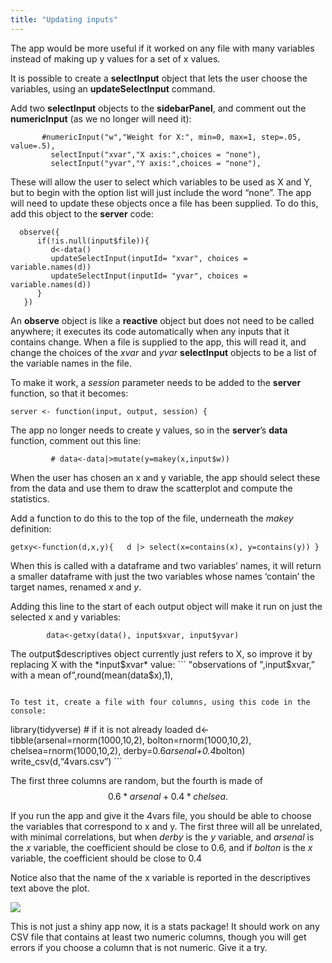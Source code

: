 ```yaml
---
title: "Updating inputs"
---
```


The app would be more useful if it worked on any file with many variables instead of making up y values for a set of x values.

It is possible to create a **selectInput** object that lets the user choose the variables, using an **updateSelectInput** command.

Add two **selectInput** objects to the **sidebarPanel**, and comment out the **numericInput** (as we no longer will need it):

```         
       #numericInput("w","Weight for X:", min=0, max=1, step=.05, value=.5),
         selectInput("xvar","X axis:",choices = "none"),
         selectInput("yvar","Y axis:",choices = "none"),
```

These will allow the user to select which variables to be used as X and Y, but to begin with the option list will just include the word "none". The app will need to update these objects once a file has been supplied. To do this, add this object to the **server** code:

```         
  observe({
      if(!is.null(input$file)){
         d<-data()
         updateSelectInput(inputId= "xvar", choices = variable.names(d))
         updateSelectInput(inputId= "yvar", choices = variable.names(d))
      }
   })
```

An **observe** object is like a **reactive** object but does not need to be called anywhere; it executes its code automatically when any inputs that it contains change. When a file is supplied to the app, this will read it, and change the choices of the *xvar* and *yvar* **selectInput** objects to be a list of the variable names in the file.

To make it work, a *session* parameter needs to be added to the **server** function, so that it becomes:

```         
server <- function(input, output, session) {
```

The app no longer needs to create y values, so in the **server**'s **data** function, comment out this line:

```         
         # data<-data|>mutate(y=makey(x,input$w))
```

When the user has chosen an x and y variable, the app should select these from the data and use them to draw the scatterplot and compute the statistics.

Add a function to do this to the top of the file, underneath the *makey* definition:

```         
getxy<-function(d,x,y){   d |> select(x=contains(x), y=contains(y)) }
```

When this is called with a dataframe and two variables' names, it will return a smaller dataframe with just the two variables whose names 'contain' the target names, renamed *x* and *y*.

Adding this line to the start of each output object will make it run on just the selected x and y variables:

```         
        data<-getxy(data(), input$xvar, input$yvar) 
```

The output\$descriptives object currently just refers to X, so improve it by replacing X with the *input$xvar* value:
```
                "observations of ",input$xvar," with a mean of",round(mean(data$x),1),
```

To test it, create a file with four columns, using this code in the console:

```         
library(tidyverse) # if it is not already loaded
d<-tibble(arsenal=rnorm(1000,10,2),
          bolton=rnorm(1000,10,2),
          chelsea=rnorm(1000,10,2),
          derby=0.6*arsenal+0.4*bolton)
write_csv(d,"4vars.csv")
```

The first three columns are random, but the fourth is made of $$
0.6 * arsenal + 0.4 * chelsea.
$$

If you run the app and give it the 4vars file, you should be able to choose the variables that correspond to x and y. The first three will all be unrelated, with minimal correlations, but when *derby* is the *y* variable, and *arsenal* is the *x* variable, the coefficient should be close to 0.6, and if *bolton* is the *x* variable, the coefficient should be close to 0.4

Notice also that the name of the x variable is reported in the descriptives text above the plot.

![](images/clipboard-798874799.png)

This is not just a shiny app now, it is a stats package! It should work on any CSV file that contains at least two numeric columns, though you will get errors if you choose a column that is not numeric. Give it a try.
